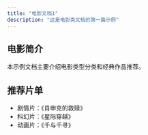 ---
title: "电影文档1"
description: "这是电影类文档的第一篇示例"
---

## 电影简介
本示例文档主要介绍电影类型分类和经典作品推荐。

## 推荐片单
- 剧情片：《肖申克的救赎》
- 科幻片：《星际穿越》
- 动画片：《千与千寻》